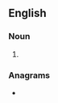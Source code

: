 ==English==

===Noun===
{{head|en|noun plural form}}

# {{plural of|steerage|lang=en}}

===Anagrams===
* {{anagrams|en|res gestae}}